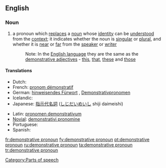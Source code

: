==English==

===Noun===
{{en-noun|sg=[[demonstrative]] [[pronoun]]}}

# {{grammar}} a pronoun which [[replace]]s a [[noun]] whose [[identity]] can be [[understood]] from the [[context]]; it indicates whether the noun is [[singular]] or [[plural]], and whether it is [[near]] or [[far]] from the [[speaker]] or [[writer]]
#: Note: In the [[English language]] they are the same as the [[demonstrative adjective]]s - [[this]], [[that]], [[these]] and [[those]]

====Translations====
{{trans-top|pronun which replaces a noun}}
* Dutch: {{t-|nl|aanwijzend voornaamwoord|n}}
* French: [[pronom démonstratif]] {{m}}
* German: [[hinweisendes Fürwort]] {{n}}, [[Demonstrativpronomen]] {{n}}
* Icelandic: {{t+|is|ábendingarfornafn|n}}
* Japanese: [[指示代名詞]] ([[しじだいめいし]] shiji daimeishi)
{{trans-mid}}
* Latin: [[pronomen demonstrativum]]
* [[Novial]]: [[demonstrativi pronomine]]
* Portuguese: {{t|pt|pronome demonstrativo|m}}
* Spanish: {{t-|es|pronombre demostrativo|m}}
{{trans-bottom}}

[[Category:Parts of speech]]

[[fr:demonstrative pronoun]]
[[fy:demonstrative pronoun]]
[[pt:demonstrative pronoun]]
[[ru:demonstrative pronoun]]
[[ta:demonstrative pronoun]]
[[tr:demonstrative pronoun]]